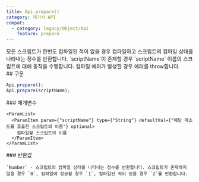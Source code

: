 ```yaml
---
title: Api.prepare()
category: 레거시 API
compat:
  - category: legacy/Object/Api
    feature: prepare
---
```


<Section>
  모든 스크립트가 한번도 컴파일된 적이 없을 경우 컴파일하고 스크립트의 컴파일 상태를 나타내는 정수를 반환합니다. `scriptName`이 존재할 경우 `scriptName` 이름의 스크립트에 대해 동작을
  수행합니다. 컴파일 에러가 발생할 경우 에러를 throw합니다.
</Section>
<Section>
  ## 구문

  ~~~js
  Api.prepare();
  Api.prepare(scriptName);
  ~~~

  <Section>
    ### 매개변수

    <ParamList>
      <ParamItem param={"scriptName"} type={"String"} defaultVal={"해당 메소드를 호출한 스크립트의 이름"} optional>
        컴파일할 스크립트의 이름
      </ParamItem>
    </ParamList>
  </Section>
  <Section>
    ### 반환값

    `Number` - 스크립트의 컴파일 상태를 나타내는 정수를 반환합니다. 스크립트가 존재하지 않을 경우 `0`, 컴파일에 성공할 경우 `1`, 컴파일된 적이 있을 경우 `2`를 반환합니다.
  </Section>
</Section>